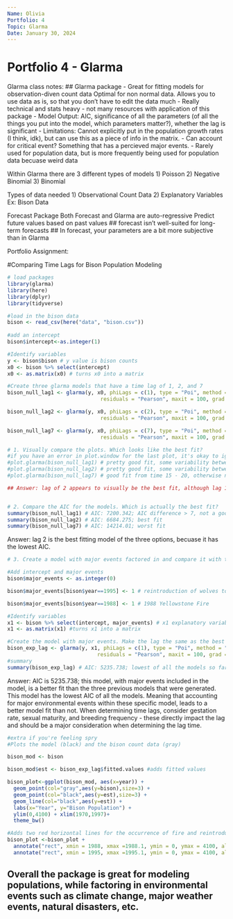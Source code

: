 ```yaml
---
Name: Olivia
Portfolio: 4
Topic: Glarma
Date: January 30, 2024
---
```

# Portfolio 4 - Glarma


Glarma class notes:
## Glarma package
- Great for fitting models for observation-diven count data
Optimal for non normal data. Allows you to use data as is, so that you don't have to edit the data much
- Really technical and stats heavy - not many resources with application of this package
- Model Output: AIC, significance of all the parameters (of all the things you put into the model, which parameters matter?), whether the lag is significant
- Limitations: Cannot explicitly put in the population growth rates (I think, idk), but can use this as a piece of info in the matrix.
- Can account for critical event? Something that has a percieved major events.
- Rarely used for population data, but is more frequently being used for population data becuase weird data

Within Glarma there are 3 different types of models
1) Poisson
2) Negative Binomial
3) Binomial

Types of data needed
1) Observational Count Data
2) Explanatory Variables
Ex: Bison Data

Forecast Package
Both Forecast and Glarma are auto-regressive
Predict future values based on past values
## forecast isn't well-suited for long-term forecasts
## In forecast, your parameters are a bit more subjective than in Glarma




Portfolio Assignment:

#Comparing Time Lags for Bison Population Modeling
```r
# load packages
library(glarma)
library(here)
library(dplyr)
library(tidyverse)

#load in the bison data
bison <- read_csv(here("data", "bison.csv"))
  
#add an intercept 
bison$intercept<-as.integer(1)

#Identify variables
y <- bison$bison # y value is bison counts
x0 <- bison %>% select(intercept) 
x0 <- as.matrix(x0) # turns x0 into a matrix 

#Create three glarma models that have a time lag of 1, 2, and 7
bison_null_lag1 <- glarma(y, x0, phiLags = c(1), type = "Poi", method = "FS",
                              residuals = "Pearson", maxit = 100, grad = 1e-6)

bison_null_lag2 <- glarma(y, x0, phiLags = c(2), type = "Poi", method = "FS",
                              residuals = "Pearson", maxit = 100, grad = 1e-6)

bison_null_lag7 <- glarma(y, x0, phiLags = c(7), type = "Poi", method = "FS",
                              residuals = "Pearson", maxit = 100, grad = 1e-6)

# 1. Visually compare the plots. Which looks like the best fit?
#if you have an error in plot.window for the last plot, it's okay to ignore 
#plot.glarma(bison_null_lag1) # pretty good fit, some variability between time segments, but generally trending well with the data
#plot.glarma(bison_null_lag2) # pretty good fit, some variability between time segments, but best fit overall
#plot.glarma(bison_null_lag7) # good fit from time 15 - 20, otherwise not a very good fit 

## Answer: lag of 2 appears to visually be the best fit, although lag 1 have a similar trend with the data. A lot of visual similarities between lag 1 and 2, both generally follow the trend and have variability from data. Lag 7 is not a very good fit.


# 2. Compare the AIC for the models. Which is actually the best fit? 
summary(bison_null_lag1) # AIC: 7200.342; AIC difference > 7, not a good fit
summary(bison_null_lag2) # AIC: 6684.275; best fit
summary(bison_null_lag7) # AIC: 14214.01; worst fit
```
Answer: lag 2 is the best fitting model of the three options, becuase it has the lowest AIC.


```r
# 3. Create a model with major events factored in and compare it with the best fit model identified in question 2. Is the model with major events a better fit? 

#Add intercept and major events
bison$major_events <- as.integer(0)

bison$major_events[bison$year==1995] <- 1 # reintroduction of wolves to yellowstone NP

bison$major_events[bison$year==1988] <- 1 # 1988 Yellowstone Fire

#Identify variables
x1 <- bison %>% select(intercept, major_events) # x1 explanatory variables, presence of major events
x1 <- as.matrix(x1) #turns x1 into a matrix

#Create the model with major events. Make the lag the same as the best fit model from question 2 
bison_exp_lag <- glarma(y, x1, phiLags = c(1), type = "Poi", method = "FS", 
                             residuals = "Pearson", maxit = 100, grad = 1e-6)
#summary 
summary(bison_exp_lag) # AIC: 5235.738; lowest of all the models so far
```
Answer: AIC is 5235.738; this model, with major events included in the model, is a better fit than the three previous models that were generated. This model has the lowest AIC of all the models. Meaning that accounting for major environmental events within these specific model, leads to a better model fit than not. When determining time lags, consider gestation rate, sexual maturity, and breeding frequency - these directly impact the lag and should be a major consideration when determining the lag time.



```r
#extra if you're feeling spry 
#Plots the model (black) and the bison count data (gray)

bison_mod <- bison 

bison_mod$est <- bison_exp_lag$fitted.values #adds fitted values

bison_plot<-ggplot(bison_mod, aes(x=year)) + 
  geom_point(col="gray",aes(y=bison),size=3) + 
  geom_point(col="black",aes(y=est),size=3) +
  geom_line(col="black",aes(y=est)) +
  labs(x="Year", y="Bison Population") +
  ylim(0,4100) + xlim(1970,1997)+
  theme_bw()

#Adds two red horizontal lines for the occurrence of fire and reintroduction of wolves
bison_plot <-bison_plot + 
  annotate("rect", xmin = 1988, xmax =1988.1, ymin = 0, ymax = 4100, alpha = .75,fill = "red") + 
  annotate("rect", xmin = 1995, xmax =1995.1, ymin = 0, ymax = 4100, alpha = .75,fill = "red")

```



## Overall the package is great for modeling populations, while factoring in environmental events such as climate change, major weather events, natural disasters, etc.




